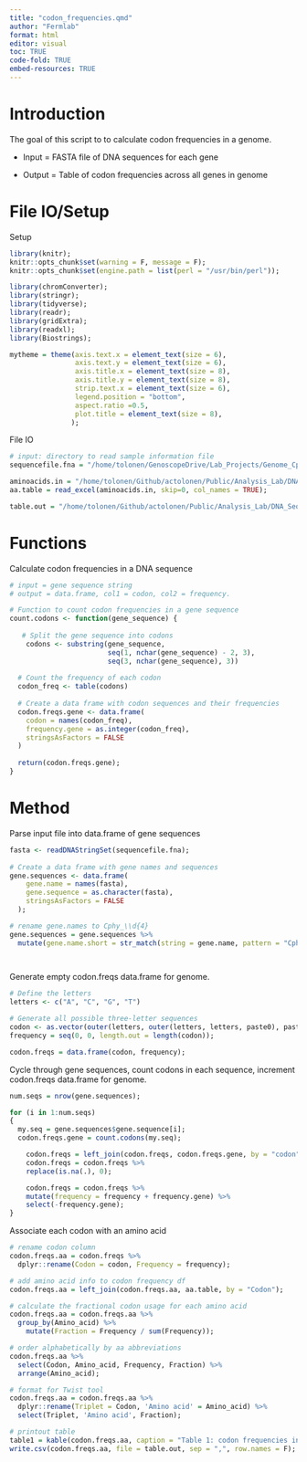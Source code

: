 ```yaml
---
title: "codon_frequencies.qmd"
author: "Fermlab"
format: html
editor: visual
toc: TRUE
code-fold: TRUE
embed-resources: TRUE
---
```


# Introduction

The goal of this script to to calculate codon frequencies in a genome.

-   Input = FASTA file of DNA sequences for each gene

-   Output = Table of codon frequencies across all genes in genome

# File IO/Setup

Setup

```r

library(knitr);
knitr::opts_chunk$set(warning = F, message = F);
knitr::opts_chunk$set(engine.path = list(perl = "/usr/bin/perl"));

library(chromConverter);
library(stringr);
library(tidyverse);
library(readr);
library(gridExtra);
library(readxl);
library(Biostrings);

mytheme = theme(axis.text.x = element_text(size = 6), 
                axis.text.y = element_text(size = 6), 
                axis.title.x = element_text(size = 8), 
                axis.title.y = element_text(size = 8),
                strip.text.x = element_text(size = 6),
                legend.position = "bottom", 
                aspect.ratio =0.5,
                plot.title = element_text(size = 8),
               );

```

File IO

```r

# input: directory to read sample information file
sequencefile.fna = "/home/tolonen/GenoscopeDrive/Lab_Projects/Genome_Cphy/Genome_Files/2024.09_Genbank/Assemblies/GCA_000018685.1_ASM1868v1/GCA_000018685.1_ASM1868v1_cds_from_genomic.fna";

aminoacids.in = "/home/tolonen/Github/actolonen/Public/Analysis_Lab/DNA_Sequences/Codon_Optimization/Data/codons_aa.xlsx";
aa.table = read_excel(aminoacids.in, skip=0, col_names = TRUE);

table.out = "/home/tolonen/Github/actolonen/Public/Analysis_Lab/DNA_Sequences/Codon_Optimization/Data/codons_frequencies_cphy.csv";


```

# Functions

Calculate codon frequencies in a DNA sequence

```r

# input = gene sequence string
# output = data.frame, col1 = codon, col2 = frequency.

# Function to count codon frequencies in a gene sequence
count.codons <- function(gene_sequence) {
 
   # Split the gene sequence into codons
    codons <- substring(gene_sequence, 
                        seq(1, nchar(gene_sequence) - 2, 3), 
                        seq(3, nchar(gene_sequence), 3))
  
  # Count the frequency of each codon
  codon_freq <- table(codons)
  
  # Create a data frame with codon sequences and their frequencies
  codon.freqs.gene <- data.frame(
    codon = names(codon_freq),
    frequency.gene = as.integer(codon_freq),
    stringsAsFactors = FALSE
  )
  
  return(codon.freqs.gene);
}

```

# Method

Parse input file into data.frame of gene sequences

```r

fasta <- readDNAStringSet(sequencefile.fna);
  
# Create a data frame with gene names and sequences
gene.sequences <- data.frame(
    gene.name = names(fasta),
    gene.sequence = as.character(fasta),
    stringsAsFactors = FALSE
  );

# rename gene.names to Cphy_\\d{4}
gene.sequences = gene.sequences %>%
  mutate(gene.name.short = str_match(string = gene.name, pattern = "Cphy_\\d{4}"));

  
```

Generate empty codon.freqs data.frame for genome.

```r

# Define the letters
letters <- c("A", "C", "G", "T")

# Generate all possible three-letter sequences
codon <- as.vector(outer(letters, outer(letters, letters, paste0), paste0));
frequency = seq(0, 0, length.out = length(codon));

codon.freqs = data.frame(codon, frequency);


```

Cycle through gene sequences, count codons in each sequence, increment codon.freqs data.frame for genome.

```r

num.seqs = nrow(gene.sequences);

for (i in 1:num.seqs)
{
  my.seq = gene.sequences$gene.sequence[i];
  codon.freqs.gene = count.codons(my.seq);

    codon.freqs = left_join(codon.freqs, codon.freqs.gene, by = "codon");
    codon.freqs = codon.freqs %>%
    replace(is.na(.), 0);

    codon.freqs = codon.freqs %>%
    mutate(frequency = frequency + frequency.gene) %>%
    select(-frequency.gene);
}

```

Associate each codon with an amino acid

```r

# rename codon column
codon.freqs.aa = codon.freqs %>%
  dplyr::rename(Codon = codon, Frequency = frequency);

# add amino acid info to codon frequency df
codon.freqs.aa = left_join(codon.freqs.aa, aa.table, by = "Codon");

# calculate the fractional codon usage for each amino acid
codon.freqs.aa = codon.freqs.aa %>%
  group_by(Amino_acid) %>%
    mutate(Fraction = Frequency / sum(Frequency));

# order alphabetically by aa abbreviations
codon.freqs.aa %>%
  select(Codon, Amino_acid, Frequency, Fraction) %>%
  arrange(Amino_acid);

# format for Twist tool
codon.freqs.aa = codon.freqs.aa %>%
  dplyr::rename(Triplet = Codon, 'Amino acid' = Amino_acid) %>%
  select(Triplet, 'Amino acid', Fraction);

# printout table
table1 = kable(codon.freqs.aa, caption = "Table 1: codon frequencies in the C. phytofermentans genome.");
write.csv(codon.freqs.aa, file = table.out, sep = ",", row.names = F);



```
